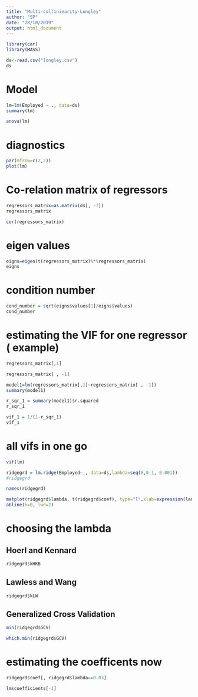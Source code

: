 ---
title: "Multi-colliniearity-Longley"
author: "SP"
date: "28/10/2019"
output: html_document
---

```{r}
library(car)
library(MASS)
```


```{r}
ds<-read.csv("longley.csv")
ds
```

# Model

```{r}
lm=lm(Employed ~ ., data=ds)
summary(lm)
```

```{r}
anova(lm)
```

# diagnostics

```{r}
par(mfrow=c(2,2))
plot(lm)
```

# Co-relation matrix of regressors

```{r}
regressors_matrix=as.matrix(ds[, -7])
regressors_matrix
```

```{r}
cor(regressors_matrix)
```

# eigen values

```{r}
eigns=eigen(t(regressors_matrix)%*%regressors_matrix)
eigns
```

# condition number

```{r}
cond_number = sqrt(eigns$values[1]/eigns$values)
cond_number
```

# estimating the VIF for one regressor ( example)

```{r}
regressors_matrix[,1]
```


```{r}
regressors_matrix[ , -1]
```


```{r}
model1=lm(regressors_matrix[,1]~regressors_matrix[ , -1])
summary(model1)
```

```{r}
r_sqr_1 = summary(model1)$r.squared 
r_sqr_1
```

```{r}
vif_1 = 1/(1-r_sqr_1)
vif_1
```

# all vifs in one go

```{r}
vif(lm)
```


```{r}
ridgegrd = lm.ridge(Employed~., data=ds,lambda=seq(0,0.1, 0.001))
#ridgegrd
```


```{r}
names(ridgegrd)
```

```{r}
matplot(ridgegrd$lambda, t(ridgegrd$coef), type="l",xlab=expression(lambda), ylab=expression(hat(beta)))
abline(h=0, lwd=2)
```

# choosing the lambda


## Hoerl and Kennard

```{r}
ridgegrd$kHKB
```

##  Lawless and Wang

```{r}
ridgegrd$kLW 
```

## Generalized Cross Validation

```{r}
min(ridgegrd$GCV) 
```

```{r}
which.min(ridgegrd$GCV)
```

# estimating the coefficents now

```{r}
ridgegrd$coef[, ridgegrd$lambda==0.03]
```

```{r}
lm$coefficients[-1]
```


